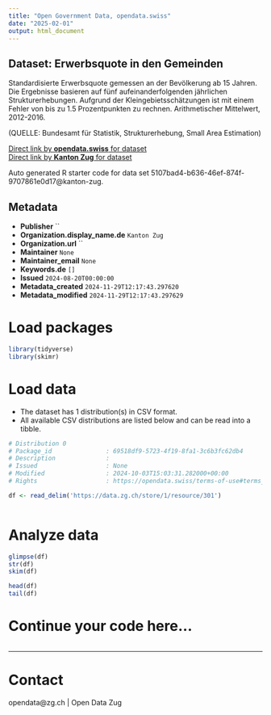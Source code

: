 ```yaml
---
title: "Open Government Data, opendata.swiss"
date: "2025-02-01"
output: html_document
---
```


## Dataset: Erwerbsquote in den Gemeinden

Standardisierte Erwerbsquote gemessen an der Bevölkerung ab 15 Jahren. Die Ergebnisse basieren auf fünf aufeinanderfolgenden jährlichen Strukturerhebungen. Aufgrund der Kleingebietsschätzungen ist mit einem Fehler von bis zu 1.5 Prozentpunkten zu rechnen.
Arithmetischer Mittelwert, 2012-2016.

(QUELLE: Bundesamt für Statistik, Strukturerhebung, Small Area Estimation)

[Direct link by **opendata.swiss** for dataset](https://opendata.swiss/de/dataset/erwerbsquote-in-den-gemeinden)<br>
[Direct link by **Kanton Zug** for dataset](https://www.zg.ch/behoerden/gesundheitsdirektion/statistikfachstelle/themen/arbeitsmarkt)

Auto generated R starter code for data set 5107bad4-b636-46ef-874f-9707861e0d17@kanton-zug.

## Metadata

- **Publisher** ``
- **Organization.display_name.de** `Kanton Zug`
- **Organization.url** ``
- **Maintainer** `None`
- **Maintainer_email** `None`
- **Keywords.de** `[]`
- **Issued** `2024-08-20T00:00:00`
- **Metadata_created** `2024-11-29T12:17:43.297620`
- **Metadata_modified** `2024-11-29T12:17:43.297629`


# Load packages

```r

library(tidyverse)
library(skimr)

```

# Load data

-   The dataset has 1 distribution(s) in CSV format.
-   All available CSV distributions are listed below and can be read into a tibble.

```r

# Distribution 0
# Package_id               : 69518df9-5723-4f19-8fa1-3c6b3fc62db4
# Description              : 
# Issued                   : None
# Modified                 : 2024-10-03T15:03:31.282000+00:00
# Rights                   : https://opendata.swiss/terms-of-use#terms_by

df <- read_delim('https://data.zg.ch/store/1/resource/301')



```

# Analyze data

```r

glimpse(df)
str(df)
skim(df)

head(df)
tail(df)

```

# Continue your code here...

```r

```

------------------------------------------------------------------------

# Contact

opendata@zg.ch | Open Data Zug
